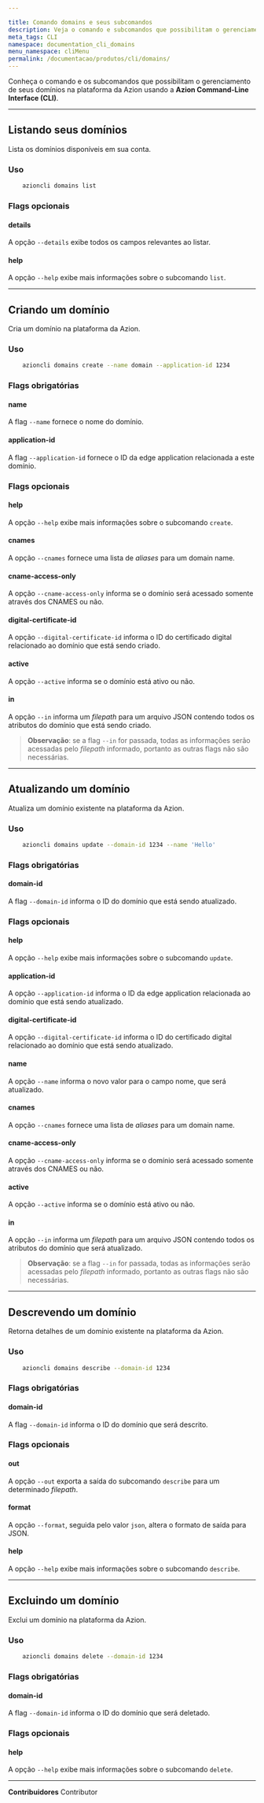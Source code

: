 ```yaml
---

title: Comando domains e seus subcomandos
description: Veja o comando e subcomandos que possibilitam o gerenciamento de seus domínios na plataforma da Azion usando a Azion CLI.
meta_tags: CLI
namespace: documentation_cli_domains
menu_namespace: cliMenu
permalink: /documentacao/produtos/cli/domains/
---
```


Conheça o comando e os subcomandos que possibilitam o gerenciamento de seus domínios na plataforma da Azion usando a **Azion Command-Line Interface (CLI)**.

---

## Listando seus domínios

Lista os domínios disponíveis em sua conta.

### Uso

```bash
    azioncli domains list
```

### Flags opcionais

#### details

A opção `--details` exibe todos os campos relevantes ao listar.

#### help

A opção `--help` exibe mais informações sobre o subcomando `list`.

---

## Criando um domínio

Cria um domínio na plataforma da Azion.

### Uso

```bash
    azioncli domains create --name domain --application-id 1234
```

### Flags obrigatórias

#### name

A flag `--name` fornece o nome do domínio.

#### application-id

A flag `--application-id` fornece o ID da edge application relacionada a este domínio.

### Flags opcionais

#### help

A opção `--help` exibe mais informações sobre o subcomando `create`.

#### cnames

A opção `--cnames` fornece uma lista de *aliases* para um domain name.

#### cname-access-only

A opção `--cname-access-only` informa se o domínio será acessado somente através dos CNAMES ou não.

#### digital-certificate-id

A opção `--digital-certificate-id` informa o ID do certificado digital relacionado ao domínio que está sendo criado.

#### active

A opção `--active` informa se o domínio está ativo ou não.

#### in

A opção `--in` informa um *filepath* para um arquivo JSON contendo todos os atributos do domínio que está sendo criado.

> **Observação**: se a flag `--in` for passada, todas as informações serão acessadas pelo *filepath* informado, portanto as outras flags não são necessárias.

---

## Atualizando um domínio

Atualiza um domínio existente na plataforma da Azion.

### Uso

```bash
    azioncli domains update --domain-id 1234 --name 'Hello'
```

### Flags obrigatórias

#### domain-id

A flag `--domain-id` informa o ID do domínio que está sendo atualizado.

### Flags opcionais

#### help

A opção `--help` exibe mais informações sobre o subcomando `update`.

#### application-id

A opção `--application-id` informa o ID da edge application relacionada ao domínio que está sendo atualizado.

#### digital-certificate-id

A opção `--digital-certificate-id` informa o ID do certificado digital relacionado ao domínio que está sendo atualizado.

#### name

A opção `--name` informa o novo valor para o campo nome, que será atualizado.

#### cnames

A opção `--cnames` fornece uma lista de *aliases* para um domain name.

#### cname-access-only

A opção `--cname-access-only` informa se o domínio será acessado somente através dos CNAMES ou não.

#### active

A opção `--active` informa se o domínio está ativo ou não.

#### in

A opção `--in` informa um *filepath* para um arquivo JSON contendo todos os atributos do domínio que será atualizado.

> **Observação**: se a flag `--in` for passada, todas as informações serão acessadas pelo *filepath* informado, portanto as outras flags não são necessárias.

---

## Descrevendo um domínio

Retorna detalhes de um domínio existente na plataforma da Azion.

### Uso

```bash
    azioncli domains describe --domain-id 1234
```

### Flags obrigatórias

#### domain-id

A flag `--domain-id` informa o ID do domínio que será descrito.

### Flags opcionais

#### out

A opção `--out` exporta a saída do subcomando `describe` para um determinado *filepath*.

#### format

A opção `--format`, seguida pelo valor `json`, altera o formato de saída para JSON.

#### help

A opção `--help` exibe mais informações sobre o subcomando `describe`.

---

## Excluindo um domínio 

Exclui um domínio na plataforma da Azion.

### Uso

```bash
    azioncli domains delete --domain-id 1234
```

### Flags obrigatórias

#### domain-id

A flag `--domain-id` informa o ID do domínio que será deletado.

### Flags opcionais

#### help

A opção `--help` exibe mais informações sobre o subcomando `delete`.



---


**Contribuidores** <ContributorList>Contributor</ContributorList>
